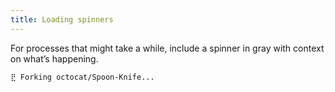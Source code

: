 ```yaml
---
title: Loading spinners
---
```


For processes that might take a while, include a spinner in gray with context on what’s happening.

```
⣟ Forking octocat/Spoon-Knife...
```

